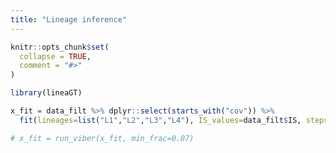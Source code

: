 ---
title: "Lineage inference"
---

```{r, include = FALSE}
knitr::opts_chunk$set(
  collapse = TRUE,
  comment = "#>"
)
```

```{r setup}
library(lineaGT)
```


```{r}
x_fit = data_filt %>% dplyr::select(starts_with("cov")) %>% 
  fit(lineages=list("L1","L2","L3","L4"), IS_values=data_filt$IS, steps=500, n_runs=2, k_interval=c(10,15))
```



```{r}
# x_fit = run_viber(x_fit, min_frac=0.07) 
```

